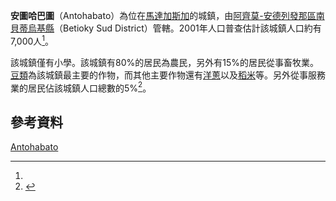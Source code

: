 {{Infobox settlement
|official_name = 安圖哈巴圖
|other_name =
|native_name = Antohabato
|nickname =
|settlement_type = 
|motto =
|pushpin_map = Madagascar
|pushpin_label_position =bottom
|pushpin_map_caption =安圖哈巴圖在馬達加斯加的位置
|pushpin_mapsize =180
|coordinates_region = MG
|subdivision_type = 國家
|subdivision_name = {{MAD}}
|subdivision_type1 = {{le|區 (馬達加斯加)|Regions of Madagascar|區}}
|subdivision_name1 = [[阿齊莫-安德列發那區|阿齊莫-安德列發那區]]
|subdivision_type2 = {{le|縣 (馬達加斯加)|Districts of Madagascar|縣}}
|subdivision_name2 = [[南貝蒂烏基縣|南貝蒂烏基縣]]
|population_as_of = 2001
|population_footnotes = <ref name="pop"/>
|population_total = 7000
|population_note =
|population_density_km2 =
|population_density_urban_sq_mi =
|population_blank1_title =民族
|population_blank1 = 
|population_blank2_title =宗教
|population_blank2 =
|timezone = [[東非時間|EAT]]
|utc_offset = +3
|timezone_DST = 
|utc_offset_DST = 
|coordinates_display = inline,title
|latd=23 |latm=33 |lats= |latNS=S
|longd=44|longm=27 |longs= |longEW=E
|elevation_footnotes=
|elevation_m = 98
|elevation_ft =
}}

'''安圖哈巴圖'''（Antohabato）為位在[[馬達加斯加|馬達加斯加]]的城鎮，由[[阿齊莫-安德列發那區|阿齊莫-安德列發那區]][[南貝蒂烏基縣|南貝蒂烏基縣]]（Betioky Sud District）管轄。2001年人口普查估計該城鎮人口約有7,000人<ref name="pop"/>。

該城鎮僅有小學。該城鎮有80%的居民為農民，另外有15%的居民從事畜牧業。[[豆類|豆類]]為該城鎮最主要的作物，而其他主要作物還有[[洋蔥|洋蔥]]以及[[稻米|稻米]]等。另外從事服務業的居民佔該城鎮人口總數的5%<ref name="pop">{{cite web | url=http://www.ilo.cornell.edu/ilo/data.html | title=ILO census data | publisher=[[Cornell_University|Cornell University]] | year=2002 | accessdate=2008-03-12 | archive-date=2008-07-05 | archive-url=https://web.archive.org/web/20080705124329/http://www.ilo.cornell.edu/ilo/data.html | dead-url=no }}</ref>。

== 參考資料 ==
{{reflist}}

{{阿齊莫-安德列發那區}}

[[Category:阿齊莫-安德列發那區聚居地|Antohabato]]

{{Madagascar-geo-stub}}